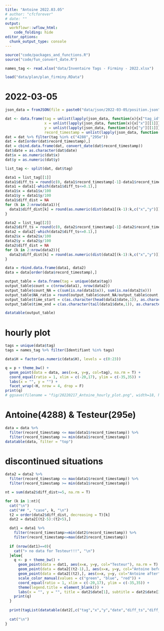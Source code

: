 ```yaml
---
title: "Antoine 2022.03.05"
# author: "cfcforever"
# date: ""
output: 
  workflowr::wflow_html:
    code_folding: hide
editor_options:
  chunk_output_type: console
---
```


```r
source("code/packages_and_functions.R")
source("code/fun_convert_date.R")

names_tag <- read.xlsx("data/Inventaire Tags - Firminy - 2022.xlsx")

load("data/plan/plan_firminy.RData")
```


# 2022-03-05
```r
json_data = fromJSON(file = paste0("data/json/2022-03-05/position.json"))

dat <- data.frame(tag = unlist(lapply(json_data, function(x){x["tag_id"][[1]]})),
                  x = unlist(lapply(json_data, function(x){x["x"][[1]]})),
                  y = unlist(lapply(json_data, function(x){x["y"][[1]]})),
                  record_timestamp = unlist(lapply(json_data, function(x){x["record_timestamp"][[1]]})))
dat = dat %>% filter(tag %in% c("4288","295e"))
dat = dat[order(dat$record_timestamp),]
dat = cbind.data.frame(dat, convert_date(dat$record_timestamp))
dat$date = as.character(dat$date)
dat$x = as.numeric(dat$x)
dat$y = as.numeric(dat$y)

list_tag <- split(dat, dat$tag)

data1 = list_tag[[1]]
data1$diff_ts = round(c(0, data1$record_timestamp[-1]-data1$record_timestamp[-nrow(data1)]), 3)
data1 = data1[-which(data1$diff_ts<=0.1),]
data1$x = data1$x/100
data1$y = data1$y/100
data1$diff_dist = NA
for (k in 2:nrow(data1)){
  data1$diff_dist[k] = round(as.numeric(dist(data1[(k-1):k,c("x","y")])), 3)
}

data2 = list_tag[[2]]
data2$diff_ts = round(c(0, data2$record_timestamp[-1]-data2$record_timestamp[-nrow(data2)]), 3)
data2 = data2[-which(data2$diff_ts<=0.1),]
data2$x = data2$x/100
data2$y = data2$y/100
data2$diff_dist = NA
for (k in 2:nrow(data2)){
  data2$diff_dist[k] = round(as.numeric(dist(data2[(k-1):k,c("x","y")])), 3)
}

data = rbind.data.frame(data1, data2)
data = data[order(data$record_timestamp),]
```

```r
output_table = data.frame(tag = unique(data$tag))
output_table$count = c(nrow(data1), nrow(data2))
output_table$count_NA = c(sum(is.na(data1$x)), sum(is.na(data2$x)))
output_table$NA_ratio = round(output_table$count_NA/output_table$count,2)
output_table$time_start = c(as.character(head(data1$date,1)), as.character(head(data2$date,1)))
output_table$time_end = c(as.character(tail(data1$date,1)), as.character(tail(data2$date,1)))

datatable(output_table)
```



# hourly plot {.tabset .tabset-pills}
```r
tags = unique(data$tag)
tags = names_tag %>% filter(Identifiant %in% tags)

data$H = factor(as.numeric(data$H), levels = c(0:23))

q = p + theme_bw() +
  geom_point(data = data, aes(x=x, y=y, col=tag), na.rm = T) +
  coord_equal(ratio = 1, xlim = c(-20,17), ylim = c(-35,35)) +
  labs(x = "", y = "") + 
  facet_wrap(~H, nrow = 4, drop = F)
print(q)
# ggsave(filename = "fig/20220217_Antoine_hourly_plot.png", width=18, height=18)
```



# Antoine(4288) & Testeur(295e) 
```r
data = data %>%
  filter(record_timestamp <= max(data1$record_timestamp)) %>%
  filter(record_timestamp >= min(data1$record_timestamp))
datatable(data, filter = "top")
```



# discontinued situations {.tabset .tabset-pills}
```r
data2 = data2 %>%
  filter(record_timestamp <= max(data1$record_timestamp)) %>%
  filter(record_timestamp >= min(data1$record_timestamp))

nt = sum(data2$diff_dist>=5, na.rm = T)
```


```r
for (k in 1:nt){
  cat("\n")
  cat("## ", "case", k, "\n")
  t2 = order(data2$diff_dist, decreasing = T)[k]
  dat2 = data2[(t2-5):(t2+5),]

  dat1 = data1 %>%
    filter(record_timestamp>=min(dat2$record_timestamp)) %>%
    filter(record_timestamp<=max(dat2$record_timestamp))
  
  if (nrow(dat1)==0){
    cat("> no data for Testeur!!!", "\n")
  }else{
    q <- p + theme_bw() +
      geom_point(data = dat1, aes(x=x, y=y, col="Testeur"), na.rm = T) +
      geom_point(data = data2[(t2-1),], aes(x=x, y=y, col="Antoine before"), na.rm = T) +
      geom_point(data = data2[(t2),], aes(x=x, y=y, col="Antoine after"), na.rm = T) +
      scale_color_manual(values = c("green", "blue", "red")) +
      coord_equal(ratio = 1, xlim = c(-20,17), ylim = c(-35,35)) +
      theme(legend.title = element_blank()) +
      labs(x = "", y = "", title = dat2$date[1], subtitle = dat2$date[3])
    print(q)
  }
  
  print(tagList(datatable(dat2[,c("tag","x","y","date","diff_ts","diff_dist")], options = list(pageLength = nrow(dat2)))))
  
  cat("\n")
}
```
